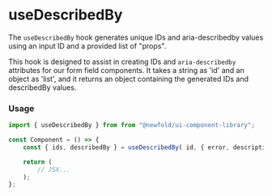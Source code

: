 # useDescribedBy
The `useDescribedBy` hook generates unique IDs and aria-describedby values using an input
ID and a provided list of "props".

This hook is designed to assist in creating IDs and `aria-describedby`
attributes for our form field components. It takes a string as 'id' and an object
as 'list', and it returns an object containing the generated IDs and describedBy values.

### Usage
```jsx
import { useDescribedBy } from from "@newfold/ui-component-library";

const Component = () => {
    const { ids, describedBy } = useDescribedBy( id, { error, description } );

    return (
        // JSX...
    );
};
```
